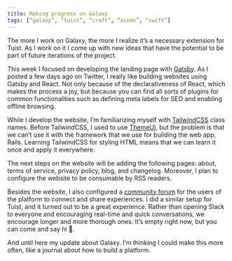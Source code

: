 ```yaml
---
title: Making progress on Galaxy
tags: [“galaxy”, “tuist”, “craft”, “xcode”, “swift”]
---
```

The more I work on Galaxy, the more I realize it’s a necessary extension for Tuist. As I work on it I come up with new ideas that have the potential to be part of future iterations of the project.

This week I focused on developing the landing page with [Gatsby](https://gatsbyjs.org). As I posted a few days ago on Twitter, I really like building websites using Gatsby and React. Not only because of the declarativeness of React, which makes the process a joy, but because you can find all sorts of plugins for common functionalities such as defining meta labels for SEO and enabling offline browsing.

While I develop the website, I’m familiarizing myself with [TailwindCSS](https://tailwindcss.com) class names. Before TailwindCSS, I used to use [ThemeUI](https://theme-ui.com), but the problem is that we can’t use it with the framework that we use for building the web app, Rails. Learning TailwindCSS for styling HTML means that we can learn it once and apply it everywhere.

The next steps on the website will be adding the following pages: about, terms of service, privacy policy, blog, and changelog. Moreover, I plan to configure the website to be consumable by RSS readers.

Besides the website, I also configured a [community forum](https://community.appgalaxy.io) for the users of the platform to connect and share experiences. I did a similar setup for Tuist, and it turned out to be a great experience. Rather than opening Slack to everyone and encouraging real-time and quick conversations, we encourage longer and more thorough ones. It’s empty right now, but you can come and say hi 👋.

And until here my update about Galaxy. I’m thinking I could make this more often, like a journal about how to build a platform.
